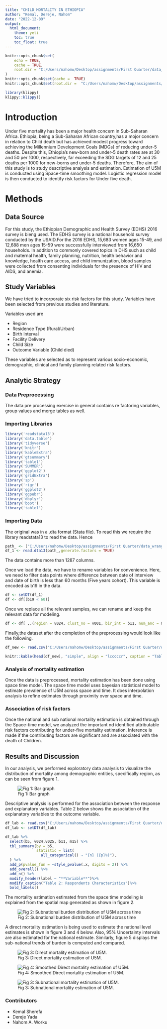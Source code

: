 ```yaml
---
title: "CHILD MORTALITY IN ETHIOPIA"
author: "Kemal, Dereje, Nahom"
date: "2022-12-09"
output:
  html_document:
    theme: yeti
    toc: true
    toc_float: true
---
```


```r
knitr::opts_chunk$set(
	echo = TRUE,
	cache = TRUE,
	root.dir = "C:/Users/nahomw/Desktop/assignments/First Quarter/data_wrangling/project_U5M/HMS_520_FINAL_PROJECT/codes"
)
knitr::opts_chunk$set(cache =  TRUE)
knitr::opts_chunk$set(root.dir =  "C:/Users/nahomw/Desktop/assignments/First Quarter/data_wrangling/project_U5M/HMS_520_FINAL_PROJECT/codes")
```

```r
library(klippy)
klippy::klippy()
```

# Introduction

Under five mortality has been a major health concern in Sub-Saharan Africa. Ethiopia, being a Sub-Saharan African country,has a mojor concern in relation to Child death but has achieved modest progress toward achieving the Millennium Development Goals (MDGs) of reducing under-5 deaths. Despite this, Ethiopia's new-born and under-5 death rates are at 30 and 50 per 1000, respectively, far exceeding the SDG targets of 12 and 25 deaths per 1000 for new-borns and under-5 deaths. 
Therefore, The aim of this study is to study descriptive analysis and estimation. Estimation of U5M is conducted using Space-time smoothing model. Logistic regression model is then conducted to identify risk factors for Under five death.

# Methods

## Data Source

For this study, the Ethiopian Demographic and Health Survey (EDHS) 2016 survey is bieng used. The EDHS survey is a national household survey conducted by the USAID.For the 2016 EDHS, 15,683 women ages 15-49, and 12,688 men ages 15-59 were successfully interviewed from 16,650 households. In addition to commonly covered topics in DHS such as child and maternal health, family planning, nutrition, health behavior and knowledge, health care access, and child immunization, blood samples were collected from consenting individuals for the presence of HIV and AIDS, and anemia.

## Study Variables

We have tried to incorporate six risk factors for this study. Variables have been selected from previous studies and literature.

Variables used are

* Region
* Residence Type (Rural/Urban)
* Birth Interval
* Facility Delivery
* Child Size
* Outcome Variable (Child died)

These variables are selected as to represent various socio-economic, demographic, clinical and family planning related risk factors.

## Analytic Strategy
### Data Preprocessing 
The data pre processing exercise in general contains re factoring  variables, group values and merge tables as well. 

### Importing Libraries

```r
library('readstata13')
library('data.table')
library('tidyverse')
library('knitr')
library('kableExtra')
library('gtsummary')
library('table1')
library('SUMMER')
library('ggplot2')
library('gridExtra')
library('sp')
library('rigr')
library('ggplot2')
library('ggpubr')
library('dbplyr')
library('boot')
library('table1')


```
### Importing Data
The original was in a .dta format (Stata file). To read this we require the library readstata13 to read the data. Hence

```r
path_ <- ("C:/Users/nahomw/Desktop/assignments/First Quarter/data_wrangling/project_U5M/HMS_520_FINAL_PROJECT/data/ETBR71FL.DTA")
df_1 <- read.dta13(path_,generate.factors = TRUE)
```
The data contains more than 1287 columns.<p> 
Once we load the data, we have to rename variables for convenience.
Here, we need to filter data points where difference between date of interview and date of birth is less than 60 months (Five years cohort). This variable is encoded as b19 in the data.

```r
df <- setDT(df_1)
df <- df[(b19 < 60)]
```

Once we replace all the relevant samples, we can rename and keep the relevant data for modeling.

```r
df <- df[ ,.(region = v024, clust_no = v001, bir_int = b11, num_anc = m14, fac_del = m15, outcome = b5,type_res = v025, size_child = m18)]
```

Finally,the dataset after the completion of the preprocessing would look like the following.



```r
df_new <- read.csv("C:/Users/nahomw/Desktop/assignments/First Quarter/data_wrangling/project_U5M/HMS_520_FINAL_PROJECT/data/Prep_data.csv")
```

```r
knitr::kable(head(df_new), "simple", align = "lcccccr", caption = "Table 1: Results after pre-processing") 
```



### Analysis of mortality estimation
Once the data is preprocessed, mortality estimation has been done using space time model. The space time model uses bayesian statistical model to estimate prevalence of U5M across space and time. It does interpolation analysis to refine estimates through proximity over space and time.

### Association of risk factors
Once the national and sub national mortality estimation is obtained through the Space-time model, we analyzed the important nd identified attributable risk factors contributing for under-five mortality estimation. Inference is made if the contributing factors are significant and are associated with the death of Children.

## Results and Discussion

In our analysis, we performed exploratory data analysis to visualize the distribution of mortality among demographic entities, specifically region, as can be seen from figure 1.

![Fig 1: Bar graph ](C:/Users/nahomw/Desktop/assignments/First Quarter/data_wrangling/project_U5M/HMS_520_FINAL_PROJECT/Assets/Desc_bar.png)

Descriptive analysis is performed for the association between the response and explanatory variables. Table 2 below shows the association of the explanatory variables to the outcome variable.

```r
df_lab <- read.csv("C:/Users/nahomw/Desktop/assignments/First Quarter/data_wrangling/project_U5M/HMS_520_FINAL_PROJECT/data/Label_data.csv") 
df_lab <- setDT(df_lab)
```


```r

df_lab %>%
  select(b5, v024,v025, b11, m15) %>%
  tbl_summary(by = b5,
              statistic = list(
                all_categorical() ~ "{n} ({p}%)"),
  ) %>%
  add_p(pvalue_fun = ~style_pvalue(.x, digits = 2)) %>%
  add_overall() %>%
  add_n() %>%
  modify_header(label ~ "**Variable**")%>%
  modify_caption("Table 2: Respondents Characteristics")%>%
  bold_labels()

```

The mortality estimation estimated from the space time modeling is explained from the spatial map generated as shown in figure 2.

![Fig 2: Subnational burden distribution of U5M across time](C:/Users/nahomw/Desktop/assignments/First Quarter/data_wrangling/project_U5M/HMS_520_FINAL_PROJECT/Assets/Spatial_map.png)

A direct mortality estimation is being used to estimate the national level estimates is shown in figure 3 and 4 below. Also, 95% Uncertainty intervals are also estimated for the national estimate. Similarly, figure 5 displays the sub-national trends of burden is computed and compared.

![Fig 3: Direct mortality estimation of U5M.](C:/Users/nahomw/Desktop/assignments/First Quarter/data_wrangling/project_U5M/HMS_520_FINAL_PROJECT/Assets/nation_est.png)

![Fig 4: Smoothed Direct mortality estimation of U5M.](C:/Users/nahomw/Desktop/assignments/First Quarter/data_wrangling/project_U5M/HMS_520_FINAL_PROJECT/Assets/smoothed_nation_est.png)

![Fig 3: Subnational mortality estimation of U5M.](C:/Users/nahomw/Desktop/assignments/First Quarter/data_wrangling/project_U5M/HMS_520_FINAL_PROJECT/Assets/subnat_period.png)


### Contributors
* Kemal Sherefa
* Dereje Yada
* Nahom A. Worku

